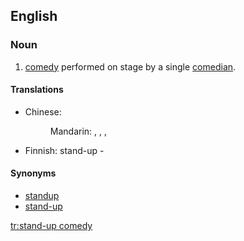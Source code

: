==English==
{{wikipedia}}

===Noun===
{{en-noun|-|sg=[[stand]]-[[up]] [[comedy]]}}

# [[comedy]] performed on stage by a single [[comedian]].

====Translations====
{{trans-top}}
* Chinese:
*: Mandarin: {{i|mainland China}} {{t|zh|單口相聲|sc=Hani}}, {{t|zh|单口相声|tr=dānkǒu xiàngsheng|sc=Hani}}, {{i|Hong Kong}} {{t|zh|棟篤笑|sc=Hani}}, {{t|zh|栋笃笑|tr=dòngdǔxiào|sc=Hani}}
{{trans-mid}}
* Finnish: stand-up -{{t|fi|komedia}}
{{trans-bottom}}

====Synonyms====
*[[standup]]
*[[stand-up]]

[[tr:stand-up comedy]]